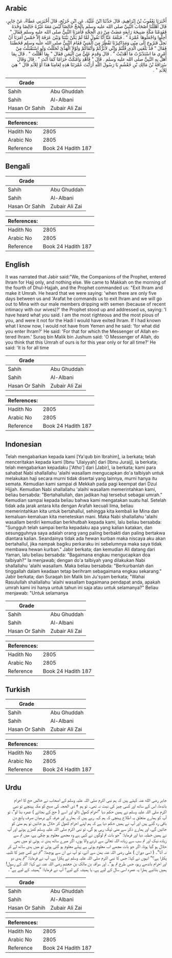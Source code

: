 ## Arabic


<div dir="rtl" lang="ar" style={{fontSize:'larger',backgroundColor:'#f8f9fa',padding:20}}>
أَخْبَرَنَا يَعْقُوبُ بْنُ إِبْرَاهِيمَ، قَالَ حَدَّثَنَا ابْنُ عُلَيَّةَ، عَنِ ابْنِ جُرَيْجٍ، قَالَ أَخْبَرَنِي عَطَاءٌ، عَنْ جَابِرٍ، قَالَ أَهْلَلْنَا أَصْحَابَ النَّبِيِّ صلى الله عليه وسلم بِالْحَجِّ خَالِصًا لَيْسَ مَعَهُ غَيْرُهُ خَالِصًا وَحْدَهُ فَقَدِمْنَا مَكَّةَ صَبِيحَةَ رَابِعَةٍ مَضَتْ مِنْ ذِي الْحِجَّةِ فَأَمَرَنَا النَّبِيُّ صلى الله عليه وسلم فَقَالَ ‏"‏ أَحِلُّوا وَاجْعَلُوهَا عُمْرَةً ‏"‏ ‏.‏ فَبَلَغَهُ عَنَّا أَنَّا نَقُولُ لَمَّا لَمْ يَكُنْ بَيْنَنَا وَبَيْنَ عَرَفَةَ إِلاَّ خَمْسٌ أَمَرَنَا أَنْ نَحِلَّ فَنَرُوحَ إِلَى مِنًى وَمَذَاكِيرُنَا تَقْطُرُ مِنَ الْمَنِيِّ فَقَامَ النَّبِيُّ صلى الله عليه وسلم فَخَطَبَنَا فَقَالَ ‏"‏ قَدْ بَلَغَنِي الَّذِي قُلْتُمْ وَإِنِّي لأَبَرُّكُمْ وَأَتْقَاكُمْ وَلَوْلاَ الْهَدْىُ لَحَلَلْتُ وَلَوِ اسْتَقْبَلْتُ مِنْ أَمْرِي مَا اسْتَدْبَرْتُ مَا أَهْدَيْتُ ‏"‏ ‏.‏ قَالَ وَقَدِمَ عَلِيٌّ مِنَ الْيَمَنِ فَقَالَ ‏"‏ بِمَا أَهْلَلْتَ ‏"‏ ‏.‏ قَالَ بِمَا أَهَلَّ بِهِ النَّبِيُّ صلى الله عليه وسلم ‏.‏ قَالَ ‏"‏ فَأَهْدِ وَامْكُثْ حَرَامًا كَمَا أَنْتَ ‏"‏ ‏.‏ قَالَ وَقَالَ سُرَاقَةُ بْنُ مَالِكِ بْنِ جُعْشُمٍ يَا رَسُولَ اللَّهِ أَرَأَيْتَ عُمْرَتَنَا هَذِهِ لِعَامِنَا هَذَا أَوْ لِلأَبَدِ قَالَ ‏"‏ هِيَ لِلأَبَدِ ‏"‏ ‏.‏
</div>
<div style={{backgroundColor:'#f8f9fa',padding:20, marginBottom: 10}}><table> <thead> <tr> <th>Grade</th> <th></th> </tr> </thead> <tbody> <tr><td>Sahih</td><td>Abu Ghuddah</td></tr><tr><td>Sahih</td><td>Al-Albani</td></tr><tr><td>Hasan Or Sahih</td><td>Zubair Ali Zai</td></tr></tbody></table><table> <thead> <tr> <th>References:</th> <th></th> </tr> </thead> <tbody><tr><td>Hadith No</td><td>2805</td></tr><tr><td>Arabic No</td><td>2805</td></tr><tr><td>Reference</td><td>Book 24 Hadith 187</td></tr></tbody></table></div>

## Bengali


<div dir="ltr" lang="bn" style={{fontSize:'larger',backgroundColor:'#f8f9fa',padding:20}}>

</div>
<div style={{backgroundColor:'#f8f9fa',padding:20, marginBottom: 10}}><table> <thead> <tr> <th>Grade</th> <th></th> </tr> </thead> <tbody> <tr><td>Sahih</td><td>Abu Ghuddah</td></tr><tr><td>Sahih</td><td>Al-Albani</td></tr><tr><td>Hasan Or Sahih</td><td>Zubair Ali Zai</td></tr></tbody></table><table> <thead> <tr> <th>References:</th> <th></th> </tr> </thead> <tbody><tr><td>Hadith No</td><td>2805</td></tr><tr><td>Arabic No</td><td>2805</td></tr><tr><td>Reference</td><td>Book 24 Hadith 187</td></tr></tbody></table></div>

## English


<div dir="ltr" lang="en" style={{fontSize:'larger',backgroundColor:'#f8f9fa',padding:20}}>
It was narrated that Jabir said:"We, the Companions of the Prophet, entered Ihram for Hajj only, and nothing else. We came to Makkah on the morning of the fourth of Dhul-Hajjah, and the Prophet commanded us: "Exit Ihram and make it Umrah. He heard that we were saying: 'when there are only five days between us and 'Arafat he commands us to exit Ihram and we will go out to Mina with our male members dripping with semen (because of recent intimacy with our wives)?' the Prophet stood up and addressed us, saying: 'I have heard what you said. I am the most righteous and the most pious of you, and were it not for the Hadi I would have exited Ihram. If I had known what I know now, I would not have from Yemen and he said: 'for what did you enter Ihram?' He said: 'For that for which the Messenger of Allah entered Ihram.' Suraq bin Malik bin Jushum said: 'O Messenger of Allah, do you think that this Umrah of ours is for this year only or for all time?' He said: 'It is for all time
</div>
<div style={{backgroundColor:'#f8f9fa',padding:20, marginBottom: 10}}><table> <thead> <tr> <th>Grade</th> <th></th> </tr> </thead> <tbody> <tr><td>Sahih</td><td>Abu Ghuddah</td></tr><tr><td>Sahih</td><td>Al-Albani</td></tr><tr><td>Hasan Or Sahih</td><td>Zubair Ali Zai</td></tr></tbody></table><table> <thead> <tr> <th>References:</th> <th></th> </tr> </thead> <tbody><tr><td>Hadith No</td><td>2805</td></tr><tr><td>Arabic No</td><td>2805</td></tr><tr><td>Reference</td><td>Book 24 Hadith 187</td></tr></tbody></table></div>

## Indonesian


<div dir="ltr" lang="id" style={{fontSize:'larger',backgroundColor:'#f8f9fa',padding:20}}>
Telah mengabarkan kepada kami [Ya'qub bin Ibrahim], ia berkata; telah menceritakan kepada kami [Ibnu 'Ulaiyyah] dari [Ibnu Juraij], ia berkata; telah mengabarkan kepadaku ['Atho'] dari [Jabir], ia berkata; kami para sahabat Nabi shallallahu 'alaihi wasallam mengucapkan do'a talbiyah untuk melakukan haji secara murni tidak disertai yang lainnya, murni hanya itu semata. Kemudian kami sampai di Mekkah pada pagi keempat dari Dzul Hijjah. Kemudian Nabi shallallahu 'alaihi wasallam memerintahkan kami, beliau bersabda: "Bertahallullah, dan jadikan haji tersebut sebagai umrah." Kemudian sampai kepada beliau bahwa kami mengatakan suatu hal. Setelah tidak ada jarak antara kita dengan Arafah kecuali lima, beliau memerintahkan kita untuk bertahallul, sehingga kita kembali ke Mina dan kemaluan-kemaluan kita meneteskan mani. Maka Nabi shallallahu 'alaihi wasallam berdiri kemudian berkhutbah kepada kami, lalu beliau bersabda: "Sungguh telah sampai berita kepadaku apa yang kalian katakan, dan sesungguhnya saya adalah orang yang paling berbakti dan paling bertakwa diantara kalian. Seandainya tidak ada hewan kurban maka niscaya aku akan bertahallul, jika nampak bagiku perkaraku ini sebelumnya maka saya tidak membawa hewan kurban." Jabir berkata; dan kemudian Ali datang dari Yaman, lalu beliau bersabda: "Bagaimana engkau mengucapkan doa talbiyah?" Ia menjawab; dengan do'a talbiyah yang dilakukan Nabi shallallahu 'alaihi wasallam. Maka beliau bersabda: "Berkurbanlah dan tinggallah dalam keadaan tetap berihram sebagaimana engkau sekarang." Jabir berkata; dan Suraqah bin Malik bin Ju'syam berkata; "Wahai Rasulullah shallallahu 'alaihi wasallam bagaimana pendapat anda, apakah umrah kami ini hanya untuk tahun ini saja atau untuk selamanya?" Beliau menjawab: "Untuk selamanya
</div>
<div style={{backgroundColor:'#f8f9fa',padding:20, marginBottom: 10}}><table> <thead> <tr> <th>Grade</th> <th></th> </tr> </thead> <tbody> <tr><td>Sahih</td><td>Abu Ghuddah</td></tr><tr><td>Sahih</td><td>Al-Albani</td></tr><tr><td>Hasan Or Sahih</td><td>Zubair Ali Zai</td></tr></tbody></table><table> <thead> <tr> <th>References:</th> <th></th> </tr> </thead> <tbody><tr><td>Hadith No</td><td>2805</td></tr><tr><td>Arabic No</td><td>2805</td></tr><tr><td>Reference</td><td>Book 24 Hadith 187</td></tr></tbody></table></div>

## Turkish


<div dir="ltr" lang="tr" style={{fontSize:'larger',backgroundColor:'#f8f9fa',padding:20}}>

</div>
<div style={{backgroundColor:'#f8f9fa',padding:20, marginBottom: 10}}><table> <thead> <tr> <th>Grade</th> <th></th> </tr> </thead> <tbody> <tr><td>Sahih</td><td>Abu Ghuddah</td></tr><tr><td>Sahih</td><td>Al-Albani</td></tr><tr><td>Hasan Or Sahih</td><td>Zubair Ali Zai</td></tr></tbody></table><table> <thead> <tr> <th>References:</th> <th></th> </tr> </thead> <tbody><tr><td>Hadith No</td><td>2805</td></tr><tr><td>Arabic No</td><td>2805</td></tr><tr><td>Reference</td><td>Book 24 Hadith 187</td></tr></tbody></table></div>

## Urdu


<div dir="rtl" lang="ur" style={{fontSize:'larger',backgroundColor:'#f8f9fa',padding:20}}>
جابر رضی الله عنہ کہتے ہیں کہ ہم نبی اکرم صلی اللہ علیہ وسلم کے اصحاب نے خالص حج کا احرام باندھا، اس کے ساتھ اور کسی چیز کی نیت نہ تھی۔ تو ہم ۴ ذی الحجہ کی صبح کو مکہ پہنچے تو نبی اکرم صلی اللہ علیہ وسلم نے ہمیں حکم دیا ”احرام کھول ڈالو اور اسے ( حج کے بجائے ) عمرہ بنا لو“، تو آپ کو ہمارے متعلق یہ اطلاع پہنچی کہ ہم کہہ رہے ہیں کہ ہمارے اور عرفہ کے درمیان صرف پانچ دن باقی رہ گئے ہیں اور آپ نے ہمیں حکم دیا ہے کہ ہم اپنے احرام کھول کر حلال ہو جائیں تو ہم منیٰ کو جائیں گے، اور ہمارے ذکر سے منی ٹپک رہی ہو گی، تو نبی اکرم صلی اللہ علیہ وسلم کھڑے ہوئے اور آپ نے ہمیں خطبہ دیا اور فرمایا: ”جو بات تم لوگوں نے کہی ہے وہ مجھے معلوم ہو چکی ہے، میں تم سے زیادہ نیک اور تم سب سے زیادہ اللہ تعالیٰ سے ڈرنے والا ہوں، اگر میرے ساتھ ہدی نہ ہوتی تو میں بھی حلال ہو گیا ہوتا، اگر جو بات مجھے اب معلوم ہوئی ہے پہلے معلوم ہو گئی ہوتی تو میں ہدی ساتھ لے کر نہ آتا“۔ ( اسی دوران ) علی رضی اللہ عنہ یمن سے آئے، تو آپ نے ان سے پوچھا: ”تم نے کس چیز کا تلبیہ پکارا ہے؟“ انہوں نے کہا: جس کا نبی اکرم صلی اللہ علیہ وسلم نے پکارا ہے، آپ نے فرمایا: ”تم ہدی دو اور احرام باندھے رہو، جس طرح تم ہو“۔ اور سراقہ بن مالک بن جعشم رضی اللہ عنہ نے کہا: اللہ کے رسول! ہمیں بتائیے ہمارا یہ عمرہ اسی سال کے لیے ہے، یا ہمیشہ کے لیے؟ آپ نے فرمایا: ”ہمیشہ کے لیے ہے“۔
</div>
<div style={{backgroundColor:'#f8f9fa',padding:20, marginBottom: 10}}><table> <thead> <tr> <th>Grade</th> <th></th> </tr> </thead> <tbody> <tr><td>Sahih</td><td>Abu Ghuddah</td></tr><tr><td>Sahih</td><td>Al-Albani</td></tr><tr><td>Hasan Or Sahih</td><td>Zubair Ali Zai</td></tr></tbody></table><table> <thead> <tr> <th>References:</th> <th></th> </tr> </thead> <tbody><tr><td>Hadith No</td><td>2805</td></tr><tr><td>Arabic No</td><td>2805</td></tr><tr><td>Reference</td><td>Book 24 Hadith 187</td></tr></tbody></table></div>